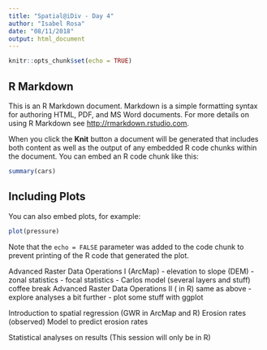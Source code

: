```yaml
---
title: "Spatial@iDiv - Day 4"
author: "Isabel Rosa"
date: "08/11/2018"
output: html_document
---
```


```r
knitr::opts_chunk$set(echo = TRUE)
```

## R Markdown

This is an R Markdown document. Markdown is a simple formatting syntax for authoring HTML, PDF, and MS Word documents. For more details on using R Markdown see <http://rmarkdown.rstudio.com>.

When you click the **Knit** button a document will be generated that includes both content as well as the output of any embedded R code chunks within the document. You can embed an R code chunk like this:

```r
summary(cars)
```

## Including Plots

You can also embed plots, for example:

```r
plot(pressure)
```

Note that the `echo = FALSE` parameter was added to the code chunk to prevent printing of the R code that generated the plot.



Advanced Raster Data Operations I (ArcMap)
 - elevation to slope (DEM)
 - zonal statistics
 - focal statistics
 - Carlos model (several layers and stuff)
coffee break
Advanced Raster Data Operations II ( in R)
same as above
  - explore analyses a bit further
 - plot some stuff with ggplot



Introduction to spatial regression (GWR in ArcMap and R)
Erosion rates (observed)
Model to predict erosion rates

Statistical analyses on results
(This session will only be in R)



